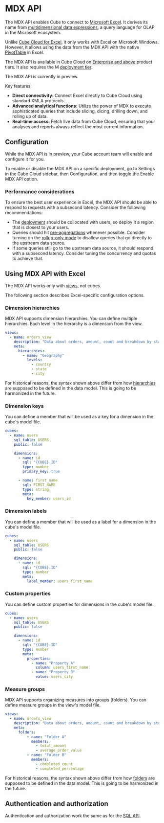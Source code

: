 # MDX API

The MDX API enables Cube to connect to [Microsoft Excel][ref-excel]. It derives
its name from [multidimensional data expressions][link-mdx], a query language
for OLAP in the Microsoft ecosystem.

Unlike [Cube Cloud for Excel][ref-cube-cloud-for-excel], it only works with Excel
on Microsoft Windows. However, it allows using the data from the MDX API with the
native [PivotTable][link-pivottable] in Excel.

<SuccessBox>

The MDX API is available in Cube Cloud on [Enterprise and
above](https://cube.dev/pricing) product tiers.
It also requires the M [deployment tier](/product/deployment/cloud/pricing#deployment-tiers).

</SuccessBox>

<WarningBox>

The MDX API is currently in preview.

</WarningBox>

Key features:

- <b>Direct connectivity:</b> Connect Excel directly to Cube Cloud using standard XMLA protocols.
- <b>Advanced analytical functions:</b> Utilize the power of MDX to execute sophisticated queries that include slicing, dicing, drilling down, and rolling up of data.
- <b>Real-time access:</b> Fetch live data from Cube Cloud, ensuring that your analyses and reports always reflect the most current information.

## Configuration

<WarningBox>

While the MDX API is in preview, your Cube account team will enable and configure it for you.

</WarningBox>

To enable or disable the MDX API on a specific deployment, go to <Btn>Settings</Btn>
in the Cube Cloud sidebar, then <Btn>Configuration</Btn>, and then toggle the
<Btn>Enable MDX API</Btn> option.

### Performance considerations

To ensure the best user experience in Excel, the MDX API should be able to respond to
requests with a subsecond latency. Consider the following recommendations:

- The [deployment][ref-deployment] should be collocated with users, so deploy it a region
that is closest to your users.
- Queries should hit [pre-aggregations][ref-pre-aggregations] whenever possible. Consider
turning on the [rollup-only mode][ref-rollup-only-mode] to disallow queries that go
directly to the upstream data source.
- If some queries still go to the upstream data source, it should respond with a
subsecond latency. Consider tuning the concurrency and quotas to achieve that.

## Using MDX API with Excel

<InfoBox>

The MDX API works only with [views][ref-views], not cubes.

</InfoBox>

The following section describes Excel-specific configuration options.

### Dimension hierarchies

MDX API supports dimension hierarchies. You can define multiple hierarchies.
Each level in the hierarchy is a dimension from the view.

```yaml
views:
  - name: orders_view
    description: "Data about orders, amount, count and breakdown by status and geography."
    meta:
      hierarchies:
        - name: "Geography"
          levels:
            - country
            - state
            - city
```

<InfoBox>

For historical reasons, the syntax shown above differ from how
[hierarchies][ref-hierarchies] are supposed to be defined in the data model.
This is going to be harmonized in the future. 

</InfoBox>

### Dimension keys

You can define a member that will be used as a key for a dimension in the cube's model file.

```yaml
cubes:
  - name: users
    sql_table: USERS
    public: false

    dimensions:
      - name: id
        sql: "{CUBE}.ID"
        type: number
        primary_key: true

      - name: first_name
        sql: FIRST_NAME
        type: string
        meta:
          key_member: users_id
```

### Dimension labels

You can define a member that will be used as a label for a dimension in the cube's model file.

```yaml
cubes:
  - name: users
    sql_table: USERS
    public: false

    dimensions:
      - name: id
        sql: "{CUBE}.ID"
        type: number
        meta:
          label_member: users_first_name
```

### Custom properties

You can define custom properties for dimensions in the cube's model file.

```yaml
cubes:
  - name: users
    sql_table: USERS
    public: false

    dimensions:
      - name: id
        sql: "{CUBE}.ID"
        type: number
        meta:
          properties:
            - name: "Property A"
              column: users_first_name
            - name: "Property B"
              value: users_city
```

### Measure groups

MDX API supports organizing measures into groups (folders). You can define measure groups in the view's model file.

```yaml
views:
  - name: orders_view
    description: "Data about orders, amount, count and breakdown by status and geography."
    meta:
      folders:
          - name: "Folder A"
            members:
              - total_amount
              - average_order_value
          - name: "Folder B"
            members:
              - completed_count
              - completed_percentage
```

<InfoBox>

For historical reasons, the syntax shown above differ from how
[folders][ref-folders] are supposed to be defined in the data model.
This is going to be harmonized in the future. 

</InfoBox>

## Authentication and authorization

Authentication and authorization work the same as for the [SQL API](/product/apis-integrations/sql-api/security).


[ref-excel]: /product/configuration/visualization-tools/excel
[link-mdx]: https://learn.microsoft.com/en-us/analysis-services/multidimensional-models/mdx/multidimensional-model-data-access-analysis-services-multidimensional-data?view=asallproducts-allversions#bkmk_querylang
[link-pivottable]: https://support.microsoft.com/en-us/office/create-a-pivottable-to-analyze-worksheet-data-a9a84538-bfe9-40a9-a8e9-f99134456576
[ref-cube-cloud-for-excel]: /product/apis-integrations/microsoft-excel
[ref-hierarchies]: /product/data-modeling/reference/hierarchies
[ref-folders]: /product/data-modeling/reference/view#folders
[ref-views]: /product/data-modeling/concepts#views
[ref-deployment]: /product/deployment/cloud/deployments
[ref-pre-aggregations]: /product/caching/using-pre-aggregations
[ref-rollup-only-mode]: /product/caching/using-pre-aggregations#rollup-only-mode